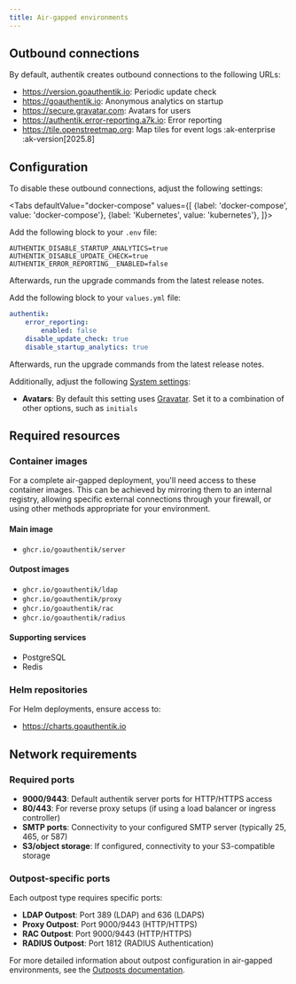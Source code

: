 ```yaml
---
title: Air-gapped environments
---
```



## Outbound connections

By default, authentik creates outbound connections to the following URLs:

- https://version.goauthentik.io: Periodic update check
- https://goauthentik.io: Anonymous analytics on startup
- https://secure.gravatar.com: Avatars for users
- https://authentik.error-reporting.a7k.io: Error reporting
- https://tile.openstreetmap.org: Map tiles for event logs :ak-enterprise :ak-version[2025.8]

## Configuration

To disable these outbound connections, adjust the following settings:

<Tabs
  defaultValue="docker-compose"
  values={[
    {label: 'docker-compose', value: 'docker-compose'},
    {label: 'Kubernetes', value: 'kubernetes'},
  ]}>
  <TabItem value="docker-compose">

Add the following block to your `.env` file:

```shell
AUTHENTIK_DISABLE_STARTUP_ANALYTICS=true
AUTHENTIK_DISABLE_UPDATE_CHECK=true
AUTHENTIK_ERROR_REPORTING__ENABLED=false
```

Afterwards, run the upgrade commands from the latest release notes.

  </TabItem>
  <TabItem value="kubernetes">

Add the following block to your `values.yml` file:

```yaml
authentik:
    error_reporting:
        enabled: false
    disable_update_check: true
    disable_startup_analytics: true
```

Afterwards, run the upgrade commands from the latest release notes.

  </TabItem>
</Tabs>

Additionally, adjust the following [System settings](../sys-mgmt/settings.md):

- **Avatars**: By default this setting uses [Gravatar](https://secure.gravatar.com/). Set it to a combination of other options, such as `initials`

## Required resources

### Container images

For a complete air-gapped deployment, you'll need access to these container images. This can be achieved by mirroring them to an internal registry, allowing specific external connections through your firewall, or using other methods appropriate for your environment.

#### Main image

- `ghcr.io/goauthentik/server`

#### Outpost images

- `ghcr.io/goauthentik/ldap`
- `ghcr.io/goauthentik/proxy`
- `ghcr.io/goauthentik/rac`
- `ghcr.io/goauthentik/radius`

#### Supporting services

- PostgreSQL
- Redis

### Helm repositories

For Helm deployments, ensure access to:

- https://charts.goauthentik.io

## Network requirements

### Required ports

- **9000/9443**: Default authentik server ports for HTTP/HTTPS access
- **80/443**: For reverse proxy setups (if using a load balancer or ingress controller)
- **SMTP ports**: Connectivity to your configured SMTP server (typically 25, 465, or 587)
- **S3/object storage**: If configured, connectivity to your S3-compatible storage

### Outpost-specific ports

Each outpost type requires specific ports:

- **LDAP Outpost**: Port 389 (LDAP) and 636 (LDAPS)
- **Proxy Outpost**: Port 9000/9443 (HTTP/HTTPS)
- **RAC Outpost**: Port 9000/9443 (HTTP/HTTPS)
- **RADIUS Outpost**: Port 1812 (RADIUS Authentication)

For more detailed information about outpost configuration in air-gapped environments, see the [Outposts documentation](../add-secure-apps/outposts/index.mdx).
